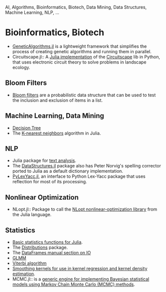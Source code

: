 AI, Algorithms, Bioinformatics, Biotech, Data Mining, Data Structures, Machine Learning, NLP, ...

= Bioinformatics, Biotech =
* [https://github.com/forio/GeneticAlgorithms.jl GeneticAlgorithms.jl] is a lightweight framework that simplifies the process of creating genetic algorithms and running them in parallel.
* Circuitscape.jl:: A [https://github.com/tanmaykm/Circuitscape.jl Julia implementation] of the [http://www.circuitscape.org/ Circuitscape] lib in Python, that uses electronic circuit theory to solve problems in landscape ecology.


== Bloom Filters ==
* [https://github.com/johnmyleswhite/BloomFilters.jl Bloom filters] are a probabilistic data structure that can be used to test the inclusion and exclusion of items in a list.


== Machine Learning, Data Mining ==
* [https://github.com/bensadeghi/DecisionTree.jl Decision Tree]
* The [https://github.com/johnmyleswhite/kNN.jl K-nearest neighbors] algorithm in Julia.


== NLP ==
* Julia package for [https://github.com/johnmyleswhite/TextAnalysis.jl text analysis].
* The [https://github.com/lindahua/DataStructures.jl DataStructures.jl] package also has Peter Norvig's spelling corrector ported to Julia as a default dictionary implementation.
* [https://github.com/iamed2/PyLexYacc.jl PyLexYacc.jl], an interface to Python Lex-Yacc package that uses reflection for most of its processing. 


== Nonlinear Optimization ==
* NLopt.jl:: Package to call the [https://github.com/JuliaOpt/NLopt.jl NLopt nonlinear-optimization library] from the Julia language.


== Statistics ==
* [https://github.com/JuliaStats/Stats.jl Basic statistics functions for Julia].
* The [http://juliastats.github.io/Distributions.jl/index.html Distributions] package.
* The [http://juliastats.github.io/DataFrames.jl/io.html DataFrames manual section on IO]
* [https://github.com/dmbates/MixedModels.jl GLMM]
* [https://github.com/lindahua/DiscreteInference.jl Viterbi algorithm]
* [https://github.com/johnmyleswhite/SmoothingKernels.jl Smoothing kernels for use in kernel regression and kernel density estimation].
* MCMC.jl:: is a [https://github.com/JuliaStats/MCMC.jl generic engine for implementing Bayesian statistical models using Markov Chain Monte Carlo (MCMC) methods]. 
